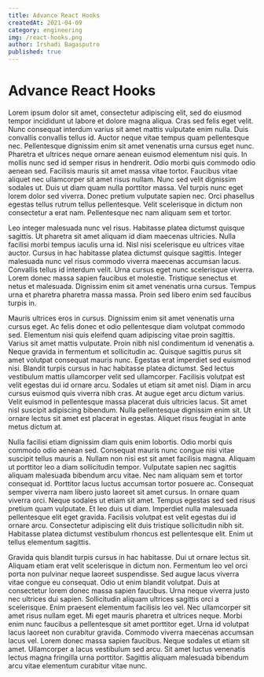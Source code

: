```yaml
---
title: Advance React Hooks
createdAt: 2021-04-09
category: engineering
img: /react-hooks.png
author: Irshadi Bagasputro
published: true
---
```


# Advance React Hooks

Lorem ipsum dolor sit amet, consectetur adipiscing elit, sed do eiusmod tempor incididunt ut labore et dolore magna aliqua. Cras sed felis eget velit. Nunc consequat interdum varius sit amet mattis vulputate enim nulla. Duis convallis convallis tellus id. Auctor neque vitae tempus quam pellentesque nec. Pellentesque dignissim enim sit amet venenatis urna cursus eget nunc. Pharetra et ultrices neque ornare aenean euismod elementum nisi quis. In mollis nunc sed id semper risus in hendrerit. Odio morbi quis commodo odio aenean sed. Facilisis mauris sit amet massa vitae tortor. Faucibus vitae aliquet nec ullamcorper sit amet risus nullam. Nunc sed velit dignissim sodales ut. Duis ut diam quam nulla porttitor massa. Vel turpis nunc eget lorem dolor sed viverra. Donec pretium vulputate sapien nec. Orci phasellus egestas tellus rutrum tellus pellentesque. Velit scelerisque in dictum non consectetur a erat nam. Pellentesque nec nam aliquam sem et tortor.

Leo integer malesuada nunc vel risus. Habitasse platea dictumst quisque sagittis. Ut pharetra sit amet aliquam id diam maecenas ultricies. Nulla facilisi morbi tempus iaculis urna id. Nisl nisi scelerisque eu ultrices vitae auctor. Cursus in hac habitasse platea dictumst quisque sagittis. Integer malesuada nunc vel risus commodo viverra maecenas accumsan lacus. Convallis tellus id interdum velit. Urna cursus eget nunc scelerisque viverra. Lorem donec massa sapien faucibus et molestie. Tristique senectus et netus et malesuada. Dignissim enim sit amet venenatis urna cursus. Tempus urna et pharetra pharetra massa massa. Proin sed libero enim sed faucibus turpis in.

Mauris ultrices eros in cursus. Dignissim enim sit amet venenatis urna cursus eget. Ac felis donec et odio pellentesque diam volutpat commodo sed. Elementum nisi quis eleifend quam adipiscing vitae proin sagittis. Varius sit amet mattis vulputate. Proin nibh nisl condimentum id venenatis a. Neque gravida in fermentum et sollicitudin ac. Quisque sagittis purus sit amet volutpat consequat mauris nunc. Egestas erat imperdiet sed euismod nisi. Blandit turpis cursus in hac habitasse platea dictumst. Sed lectus vestibulum mattis ullamcorper velit sed ullamcorper. Facilisis volutpat est velit egestas dui id ornare arcu. Sodales ut etiam sit amet nisl. Diam in arcu cursus euismod quis viverra nibh cras. At augue eget arcu dictum varius. Velit euismod in pellentesque massa placerat duis ultricies lacus. Sit amet nisl suscipit adipiscing bibendum. Nulla pellentesque dignissim enim sit. Ut ornare lectus sit amet est placerat in egestas. Aliquet risus feugiat in ante metus dictum at.

Nulla facilisi etiam dignissim diam quis enim lobortis. Odio morbi quis commodo odio aenean sed. Consequat mauris nunc congue nisi vitae suscipit tellus mauris a. Nullam non nisi est sit amet facilisis magna. Aliquam ut porttitor leo a diam sollicitudin tempor. Vulputate sapien nec sagittis aliquam malesuada bibendum arcu vitae. Nec nam aliquam sem et tortor consequat id. Porttitor lacus luctus accumsan tortor posuere ac. Consequat semper viverra nam libero justo laoreet sit amet cursus. In ornare quam viverra orci. Neque sodales ut etiam sit amet. Tempus egestas sed sed risus pretium quam vulputate. Et leo duis ut diam. Imperdiet nulla malesuada pellentesque elit eget gravida. Facilisis volutpat est velit egestas dui id ornare arcu. Consectetur adipiscing elit duis tristique sollicitudin nibh sit. Habitasse platea dictumst vestibulum rhoncus est pellentesque elit. Enim ut tellus elementum sagittis.

Gravida quis blandit turpis cursus in hac habitasse. Dui ut ornare lectus sit. Aliquam etiam erat velit scelerisque in dictum non. Fermentum leo vel orci porta non pulvinar neque laoreet suspendisse. Sed augue lacus viverra vitae congue eu consequat. Odio ut enim blandit volutpat. Duis at consectetur lorem donec massa sapien faucibus. Urna neque viverra justo nec ultrices dui sapien. Sollicitudin aliquam ultrices sagittis orci a scelerisque. Enim praesent elementum facilisis leo vel. Nec ullamcorper sit amet risus nullam eget. Mi eget mauris pharetra et ultrices neque. Morbi enim nunc faucibus a pellentesque sit amet porttitor eget. Urna id volutpat lacus laoreet non curabitur gravida. Commodo viverra maecenas accumsan lacus vel. Lorem donec massa sapien faucibus. Neque sodales ut etiam sit amet. Ullamcorper a lacus vestibulum sed arcu. Sit amet luctus venenatis lectus magna fringilla urna porttitor. Sagittis aliquam malesuada bibendum arcu vitae elementum curabitur vitae nunc.
